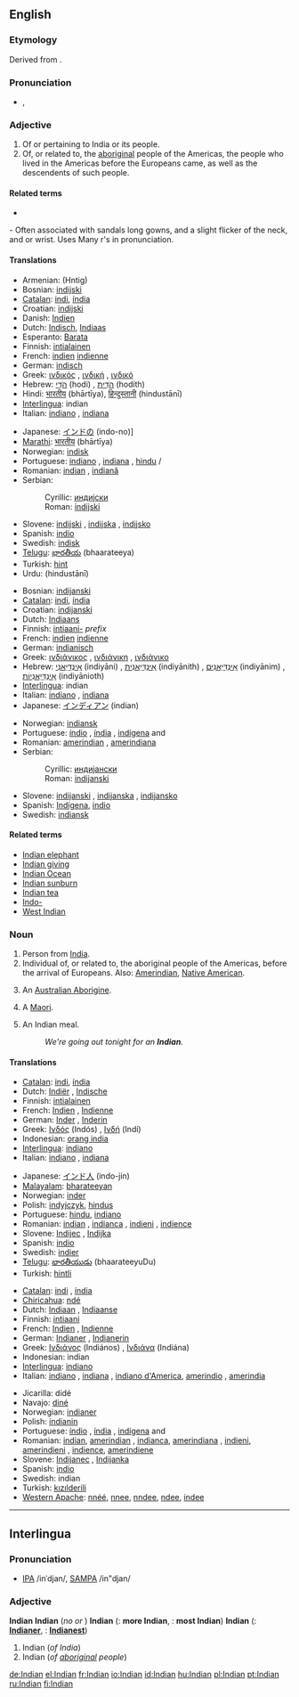 ==English==

{{rank|prepared|support|bit|824|Indian|produce|drawn|field}}

===Etymology===
Derived from {{term|India}}.

===Pronunciation===
*{{IPA|/ˈɪndiən/}}, {{SAMPA|/"Indi@n/}}

===Adjective===
{{en-adj|-}}

# Of or pertaining to India or its people.
# Of, or related to, the [[aboriginal]] people of the Americas, the people who lived in the Americas before the Europeans came, as well as the descendents of such people.

====Related terms====
* {{onym|West Indian||of, or related to, the people of the Caribbean islands}}
- Often associated with sandals long gowns, and a slight flicker of the neck, and or wrist. Uses Many r's in pronunciation.

====Translations====
{{trans-top|Of or pertaining to India}}
*Armenian: (Hntig)
*Bosnian: [[indijski#Bosnian|indijski]] {{m}}
*[[Catalan]]: [[indi]], {{m}} [[índia]] {{f}}
*Croatian: [[indijski#Croatian|indijski]] {{m}}
*Danish: [[Indien]]
*Dutch: [[Indisch]], [[Indiaas]]
*Esperanto: [[Barata]]
*Finnish: [[intialainen]]
*French: [[indien]] {{m}} [[indienne]] {{f}}
*German: [[indisch]]
*Greek: [[ινδικός]] {{m}}, [[ινδική]] {{f}}, [[ινδικό]] {{n}}
*Hebrew: [[הֹדִי]] (hodi) {{m}}, [[הֹדִית]] (hodith) {{f}}
*Hindi: [[भारतीय]] (bhārtīya), [[हिन्दुस्तानी]] (hindustānī)
*[[Interlingua]]: indian
*Italian: [[indiano]] {{m}}, [[indiano|indiana]] {{f}}
{{trans-mid}}
*Japanese: [[インドの]] (indo-no)]
*[[Marathi]]: [[भारतीय]] (bhārtīya)
*Norwegian: [[indisk]]
*Portuguese: [[indiano]] {{m}}, [[indiana]] {{f}}, [[hindu]] {{m}}/{{f}}
*Romanian: [[indian]] {{m}}, [[indiană]] {{f}}
*Serbian:
*:Cyrillic: [[индијски#Serbian|индијски]] {{m}}
*:Roman: [[indijski#Serbian|indijski]] {{m}}
*Slovene: [[indijski]] {{m}}, [[indijska]] {{f}}, [[indijsko]] {{n}}
*Spanish: [[indio]]
*Swedish: [[indisk]]
*[[Telugu]]: [[భారతీయ]] (bhaarateeya)
*Turkish: [[hint]]
*Urdu: {{URchar|[[ہندوستانی]]}} (hindustānī)
{{trans-bottom}}

{{trans-top|Of, or related to, the aboriginal people of the Americas}}
*Bosnian: [[indijanski#Bosnian|indijanski]] {{m}}
*[[Catalan]]: [[indi]], {{m}} [[índia]] {{f}}
*Croatian: [[indijanski#Croatian|indijanski]] {{m}}
*Dutch: [[Indiaans]]
*Finnish: [[intiaani-]] ''prefix''
*French: [[indien]] {{m}} [[indienne]] {{f}}
*German: [[indianisch]]
*Greek: [[ινδιάνικος]] {{m}}, [[ινδιάνικη]] {{f}}, [[ινδιάνικο]] {{n}}
*Hebrew: [[אִינְדִּיַאנִי]] (indiyāni) {{m}}, [[אִינְדִּיַאנִית]] (indiyānith) {{f}}, [[אִינְדִּיַאנִים]] (indiyānim) {{m}} {{p}}, [[אִינְדִּיַאנִיוֹת]] (indiyānioth) {{f}} {{p}}
*[[Interlingua]]: indian
*Italian: [[indiano]] {{m}}, [[indiano|indiana]] {{f}}
*Japanese: [[インディアン]] (indian)
{{trans-mid}}
*Norwegian: [[indiansk]]
*Portuguese: [[índio]] {{m}}, [[índia]] {{f}}, [[indígena]] {{m}} and {{f}}
*Romanian: [[amerindian]] {{m}}, [[amerindiana]] {{f}}
*Serbian:
*:Cyrillic: [[индијански#Serbian|индијански]] {{m}}
*:Roman: [[indijanski#Serbian|indijanski]] {{m}}
*Slovene: [[indijanski]] {{m}}, [[indijanska]] {{f}}, [[indijansko]] {{n}}
*Spanish: [[Indígena]], [[indio]]
*Swedish: [[indiansk]]
{{trans-bottom}}

====Related terms====
*[[Indian elephant]]
*[[Indian giving]]
*[[Indian Ocean]]
*[[Indian sunburn]]
*[[Indian tea]]
*[[Indo-]]
*[[West Indian]]

===Noun===
{{en-noun}}

# Person from [[India]].
# Individual of, or related to, the aboriginal people of the Americas, before the arrival of Europeans. Also: [[Amerindian]], [[Native American]].
# {{obsolete}} An [[Australian Aborigine]].
# {{obsolete}} A [[Maori]].
# {{UK}} An Indian meal.
#: ''We're going out tonight for an '''Indian'''.''

====Translations====
{{trans-top|a person from India}}
*[[Catalan]]: [[indi]],{{m}} [[índia]] {{f}}
*Dutch: [[Indiër]] {{m}}, [[Indische]] {{f}}
*Finnish: [[intialainen]]
*French: [[Indien]] {{m}}, [[Indienne]] {{f}}
*German: [[Inder]] {{m}}, [[Inderin]] {{f}}
*Greek: [[Ινδός]] (Indós) {{m}}, [[Ινδή]] (Indí) {{f}}
*Indonesian: [[orang india]]
*[[Interlingua]]: [[indiano]]
*Italian: [[indiano]] {{m}}, [[indiano|indiana]] {{f}}
{{trans-mid}}
*Japanese: [[インド人]] (indo-jin)
*[[Malayalam]]: [[bharateeyan]]
*Norwegian: [[inder]] {{m}}
*Polish: [[indyjczyk]], [[hindus]]
*Portuguese: [[hindu]], [[indiano]]
*Romanian: [[indian]] {{m}}, [[indianca]] {{f}}, [[indieni]] {{mpl}}, [[indience]] {{fpl}}
*Slovene: [[Indijec]] {{m}}, [[Indijka]] {{f}}
*Spanish: [[indio]]
*Swedish: [[indier]]
*[[Telugu]]: [[భారతీయుడు]] (bhaarateeyuDu)
*Turkish: [[hintli]]
{{trans-bottom}}

{{trans-top|Individual of, or related to, the aboriginal people of the Americas}}
*[[Catalan]]: [[indi]] {{m}},  [[índia]] {{f}}
*[[Chiricahua]]: [[ndé]]
*Dutch: [[Indiaan]] {{m}}, [[Indiaanse]] {{f}}
*Finnish: [[intiaani]]
*French: [[Indien]] {{m}}, [[Indienne]] {{f}}
*German: [[Indianer]] {{m}}, [[Indianerin]] {{f}}
*Greek: [[Ινδιάνος]] (Indiános) {{m}}, [[Ινδιάνα]] (Indiána) {{f}}
*Indonesian: indian
*[[Interlingua]]: [[indiano]]
*Italian: [[indiano]] {{m}}, [[indiano|indiana]] {{f}}, [[indiano d'America]], [[amerindio]] {{m}}, [[amerindio|amerindia]] {{f}}
{{trans-mid}}
*Jicarilla: didé
*Navajo: [[diné]]
*Norwegian: [[indianer]] {{m}}
*Polish: [[indianin]]
*Portuguese: [[índio]] {{m}}, [[índia]] {{f}}, [[indígena]] {{m}} and {{f}}
*Romanian: [[indian]], [[amerindian]] {{m}}, [[indianca]], [[amerindiana]] {{f}}, [[indieni]], [[amerindieni]] {{mpl}}, [[indience]], [[amerindiene]] {{fpl}}
*Slovene: [[Indijanec]] {{m}}, [[Indijanka]] {{f}}
*Spanish: [[indio]]
*Swedish: indian
*Turkish: [[kızılderili]]
*[[Western Apache]]: [[nnéé]], [[nnee]], [[nndee]], [[ndee]], [[indee]]
{{trans-bottom}}

----

==Interlingua==

===Pronunciation===
*[[w:IPA|IPA]] /inˈdjan/, [[w:SAMPA|SAMPA]] /in"djan/

===Adjective===
'''Indian'''
'''Indian'''  (''no'' {{compar}} ''or'' {{superl}})
'''Indian'''  ({{compar}}: '''more Indian''', {{superl}}: '''most Indian''')
'''Indian'''  ({{compar}}: '''[[Indianer]]''', {{superl}}: '''[[Indianest]]''')

# Indian (''of India'')
# Indian (''of [[aboriginal]] people'')

[[de:Indian]]
[[el:Indian]]
[[fr:Indian]]
[[io:Indian]]
[[id:Indian]]
[[hu:Indian]]
[[pl:Indian]]
[[pt:Indian]]
[[ru:Indian]]
[[fi:Indian]]